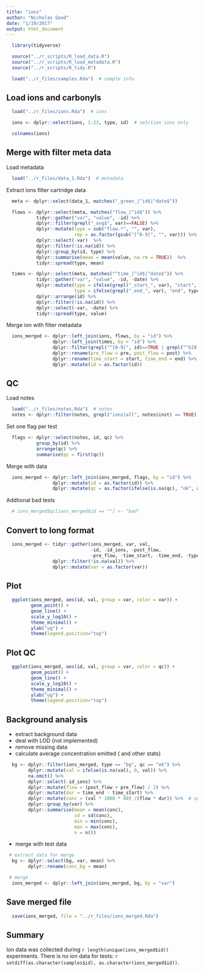 ```yaml
---
title: "ions"
author: "Nicholas Good"
date: "1/19/2017"
output: html_document
---
```


```r
  library(tidyverse)
```

```r
  source("../r_scripts/R_load_data.R")
  source("../r_scripts/R_load_metadata.R")
  source("../r_scripts/R_tidy.R")
```

```r
  load("../r_files/samples.Rda")  # sample info
```

## Load ions and carbonyls

```r
  load("../r_files/ions.Rda")  # ions

  ions <- dplyr::select(ions, 1:23, type, id)  # selction ions only
```

```r
  colnames(ions)
```

## Merge with filter meta data

Load metadata

```r
  load("../r_files/data_1.Rda")  # metadata
```

Extract ions filter cartridge data

```r
  meta <- dplyr::select(data_1, matches("_green_|^id$|^date$"))

  flows <- dplyr::select(meta, matches("flow_|^id$")) %>%
           tidyr::gather("var", "value", -id) %>%
           dplyr::filter(grepl("_avg$", var)==FALSE) %>%
           dplyr::mutate(type = sub("flow.*", "", var),
                         rep = as.factor(gsub("[^0-9]", "", var))) %>%
           dplyr::select(-var)  %>%
           dplyr::filter(!is.na(id)) %>%
           dplyr::group_by(id, type) %>%
           dplyr::summarise(mean = mean(value, na.rm = TRUE))  %>%
           tidyr::spread(type, mean)

  times <- dplyr::select(meta, matches("^time_|^id$|^date$")) %>%
           tidyr::gather("var", "value", -id, -date) %>%
           dplyr::mutate(type = ifelse(grepl("_start_", var), "start", "NA"),
                         type = ifelse(grepl("_end_", var), "end", type)) %>%
           dplyr::arrange(id) %>%
           dplyr::filter(!is.na(id)) %>%
           dplyr::select(-var, -date) %>%
           tidyr::spread(type, value)
```

Merge ion with filter metadata

```r
  ions_merged <- dplyr::left_join(ions, flows, by = "id") %>%
                 dplyr::left_join(times, by = "id") %>%
                 dplyr::filter(grepl("^[0-9]", id)==TRUE | grepl("^G[0-9]", id)==TRUE) %>%
                 dplyr::rename(pre_flow = pre, post_flow = post) %>%
                 dplyr::rename(time_start = start, time_end = end) %>%
                 dplyr::mutate(id = as.factor(id))
```

## QC

Load notes

```r
  load("../r_files/notes.Rda")  # notes
  notes <- dplyr::filter(notes, grepl("ions|all", notes$inst) == TRUE)
```

Set one flag per test

```r
  flags <- dplyr::select(notes, id, qc) %>%
           group_by(id) %>%
           arrange(qc) %>%
           summarise(qc = first(qc))
```

Merge with data

```r
  ions_merged <- dplyr::left_join(ions_merged, flags, by = "id") %>%
                 dplyr::mutate(id = as.factor(id)) %>%
                 dplyr::mutate(qc = as.factor(ifelse(is.na(qc), "ok", as.character(qc))))
```

Addtional bad tests

```r
  # ions_merged$qc[ions_merged$id == ""] <- "bad"
```

## Convert to long format

```r
  ions_merged <- tidyr::gather(ions_merged, var, val,
                               -id, -id_ions, -post_flow,
                               -pre_flow, -time_start, -time_end, -type, -qc) %>%
                 dplyr::filter(!is.na(val)) %>%
                 dplyr::mutate(var = as.factor(var))
```

## Plot

```r
  ggplot(ions_merged, aes(id, val, group = var, color = var)) +
         geom_point() +
         geom_line() +
         scale_y_log10() +
         theme_minimal() +
         ylab("ug") +
         theme(legend.position="top")
```

## Plot QC

```r
  ggplot(ions_merged, aes(id, val, group = var, color = qc)) +
         geom_point() +
         geom_line() +
         scale_y_log10() +
         theme_minimal() +
         ylab("ug") +
         theme(legend.position="top")
```

## Background analysis

* extract background data
* deal with LOD (not implemented)
* remove missing data
* calculate average concentration emitted ( and other stats)

```r
  bg <- dplyr::filter(ions_merged, type == "bg", qc == "ok") %>%
        dplyr::mutate(val = ifelse(is.na(val), 0, val)) %>%
        na.omit() %>%
        dplyr::select(-id_ions) %>%
        dplyr::mutate(flow = (post_flow + pre_flow) / 2) %>%
        dplyr::mutate(dur = time_end - time_start) %>%
        dplyr::mutate(conc = (val * 1000 * 60) /(flow * dur)) %>%  # ug * 1000 * 60/ (L/min * s) = ug/m^3
        dplyr::group_by(var) %>%
        dplyr::summarise(mean = mean(conc),
                         sd = sd(conc),
                         min = min(conc),
                         max = max(conc),
                         n = n())
```

* merge with test data

```r
 # extract data for merge
  bg <- dplyr::select(bg, var, mean) %>%
        dplyr::rename(conc_bg = mean)

 # merge
  ions_merged <- dplyr::left_join(ions_merged, bg, by = "var")
```

## Save merged file

```r
  save(ions_merged, file = "../r_files/ions_merged.Rda")
```

## Summary

Ion data was collected during `r length(unique(ions_merged$id))` experiments. There is no ion data for tests: `r setdiff(as.character(samples$id), as.character(ions_merged$id))`.
